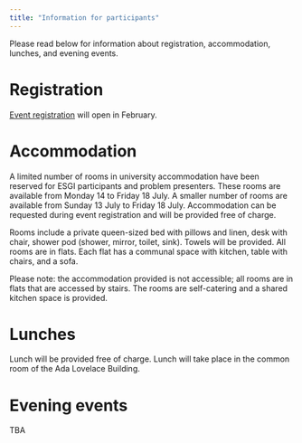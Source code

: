 ```yaml
---
title: "Information for participants"
---
```


Please read below for information about registration, 
accommodation, lunches, and evening events.


# Registration

[Event registration](registration.qmd) will open in February.


# Accommodation

A limited number of rooms in university accommodation have been reserved for ESGI participants and problem presenters.  These rooms are available from Monday 14 to Friday 18 July.  A smaller number of rooms are available from Sunday 13 July to Friday 18 July.  Accommodation can be requested during event registration and will be provided free of charge.

Rooms include a private queen-sized bed with pillows and linen, desk with chair, shower pod (shower, mirror, toilet, sink).  Towels will be provided.  All rooms are in flats.  Each flat has a communal space with kitchen, table with chairs, and a sofa.

Please note: the accommodation provided is not accessible; all rooms are in flats that are accessed by stairs.  The rooms are self-catering and a shared kitchen space is provided.


# Lunches

Lunch will be provided free of charge.  Lunch will take place in the common room of the Ada Lovelace Building.

# Evening events

TBA
